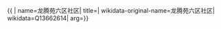{{ {{{1|PRC admin/showdata}}}|
name=龙腾苑六区社区|
title=|
wikidata-original-name=龙腾苑六区社区|
wikidata=Q13662614|
arg={{{arg|}}}}}